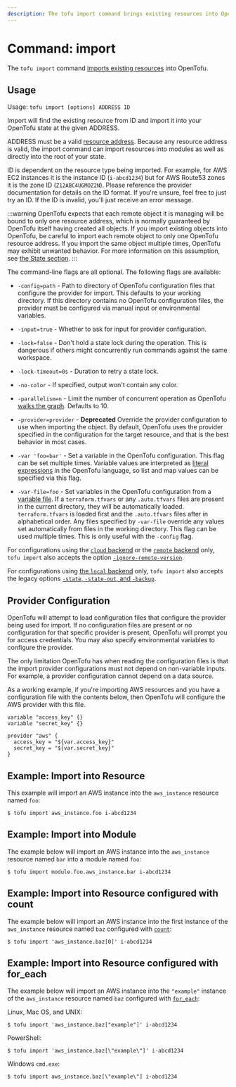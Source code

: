```yaml
---
description: The tofu import command brings existing resources into OpenTofu state.
---
```


# Command: import

The `tofu import` command [imports existing resources](../import/index.mdx)
into OpenTofu.

## Usage

Usage: `tofu import [options] ADDRESS ID`

Import will find the existing resource from ID and import it into your OpenTofu
state at the given ADDRESS.

ADDRESS must be a valid [resource address](../state/resource-addressing.mdx).
Because any resource address is valid, the import command can import resources
into modules as well as directly into the root of your state.

ID is dependent on the resource type being imported. For example, for AWS EC2
instances it is the instance ID (`i-abcd1234`) but for AWS Route53 zones
it is the zone ID (`Z12ABC4UGMOZ2N`). Please reference the provider documentation for details
on the ID format. If you're unsure, feel free to just try an ID. If the ID
is invalid, you'll just receive an error message.

:::warning
OpenTofu expects that each remote object it is managing will be
bound to only one resource address, which is normally guaranteed by OpenTofu
itself having created all objects. If you import existing objects into OpenTofu,
be careful to import each remote object to only one OpenTofu resource address.
If you import the same object multiple times, OpenTofu may exhibit unwanted
behavior. For more information on this assumption, see
[the State section](../../language/state/index.mdx).
:::

The command-line flags are all optional. The following flags are available:

- `-config=path` - Path to directory of OpenTofu configuration files that
  configure the provider for import. This defaults to your working directory.
  If this directory contains no OpenTofu configuration files, the provider
  must be configured via manual input or environmental variables.

- `-input=true` - Whether to ask for input for provider configuration.

- `-lock=false` - Don't hold a state lock during the operation. This is
  dangerous if others might concurrently run commands against the same
  workspace.

- `-lock-timeout=0s` - Duration to retry a state lock.

- `-no-color` - If specified, output won't contain any color.

- `-parallelism=n` - Limit the number of concurrent operation as OpenTofu
  [walks the graph](../../internals/graph.mdx#walking-the-graph). Defaults
  to 10.

- `-provider=provider` - **Deprecated** Override the provider configuration to
  use when importing the object. By default, OpenTofu uses the provider specified
  in the configuration for the target resource, and that is the best behavior in most cases.

- `-var 'foo=bar'` - Set a variable in the OpenTofu configuration. This flag
  can be set multiple times. Variable values are interpreted as
  [literal expressions](../../language/expressions/types.mdx) in the
  OpenTofu language, so list and map values can be specified via this flag.

- `-var-file=foo` - Set variables in the OpenTofu configuration from
  a [variable file](../../language/values/variables.mdx#variable-definitions-tfvars-files). If
  a `terraform.tfvars` or any `.auto.tfvars` files are present in the current
  directory, they will be automatically loaded. `terraform.tfvars` is loaded
  first and the `.auto.tfvars` files after in alphabetical order. Any files
  specified by `-var-file` override any values set automatically from files in
  the working directory. This flag can be used multiple times. This is only
  useful with the `-config` flag.

For configurations using the [`cloud` backend](../../cli/cloud/index.mdx) or the [`remote` backend](../../language/settings/backends/remote.mdx)
only, `tofu import`
also accepts the option
[`-ignore-remote-version`](../../cli/cloud/command-line-arguments.mdx#ignore-remote-version).

For configurations using
[the `local` backend](../../language/settings/backends/local.mdx) only,
`tofu import` also accepts the legacy options
[`-state`, `-state-out`, and `-backup`](../../language/settings/backends/local.mdx#command-line-arguments).

## Provider Configuration

OpenTofu will attempt to load configuration files that configure the
provider being used for import. If no configuration files are present or
no configuration for that specific provider is present, OpenTofu will
prompt you for access credentials. You may also specify environmental variables
to configure the provider.

The only limitation OpenTofu has when reading the configuration files
is that the import provider configurations must not depend on non-variable
inputs. For example, a provider configuration cannot depend on a data
source.

As a working example, if you're importing AWS resources and you have a
configuration file with the contents below, then OpenTofu will configure
the AWS provider with this file.

```hcl
variable "access_key" {}
variable "secret_key" {}

provider "aws" {
  access_key = "${var.access_key}"
  secret_key = "${var.secret_key}"
}
```

## Example: Import into Resource

This example will import an AWS instance into the `aws_instance` resource named `foo`:

```shell
$ tofu import aws_instance.foo i-abcd1234
```

## Example: Import into Module

The example below will import an AWS instance into the `aws_instance` resource named `bar` into a module named `foo`:

```shell
$ tofu import module.foo.aws_instance.bar i-abcd1234
```

## Example: Import into Resource configured with count

The example below will import an AWS instance into the first instance of the `aws_instance` resource named `baz` configured with
[`count`](../../language/meta-arguments/count.mdx):

```shell
$ tofu import 'aws_instance.baz[0]' i-abcd1234
```

## Example: Import into Resource configured with for_each

The example below will import an AWS instance into the `"example"` instance of the `aws_instance` resource named `baz` configured with
[`for_each`](../../language/meta-arguments/for_each.mdx):

Linux, Mac OS, and UNIX:

```shell
$ tofu import 'aws_instance.baz["example"]' i-abcd1234
```

PowerShell:

```shell
$ tofu import 'aws_instance.baz[\"example\"]' i-abcd1234
```

Windows `cmd.exe`:

```shell
$ tofu import aws_instance.baz[\"example\"] i-abcd1234
```
